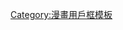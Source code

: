 {{Userbox-r
  |border-c = #000000
  |border-s = 1
  |id-c     = #FFCC00
  |id-s     = 14
  |id-fc    = #FFFF00
  |info-c   = #ffff00
  |info-s   = 10
  |info-fc  = #000000
  |id       = {{lang|ja|岸本斉史}}
  |info     = 這個用戶是'''[[岸本齊史]]'''迷。
  |usercategory=喜歡岸本齊史的維基人
}}
<noinclude>[[Category:漫畫用戶框模板]]</noinclude>